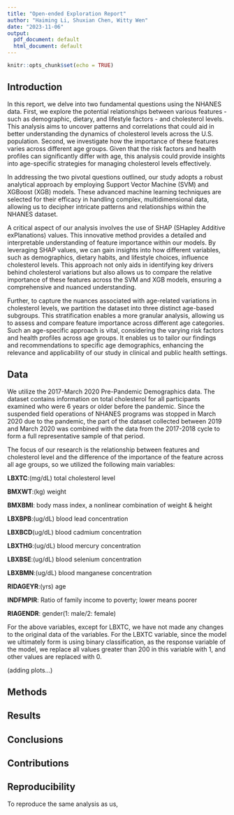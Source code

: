 ```yaml
---
title: "Open-ended Exploration Report"
author: "Haiming Li, Shuxian Chen, Witty Wen"
date: "2023-11-06"
output:
  pdf_document: default
  html_document: default
---
```


```r
knitr::opts_chunk$set(echo = TRUE)
```

## Introduction
In this report, we delve into two fundamental questions using the NHANES data. First, we explore the potential relationships between various features - such as demographic, dietary, and lifestyle factors - and cholesterol levels. This analysis aims to uncover patterns and correlations that could aid in better understanding the dynamics of cholesterol levels across the U.S. population. Second, we investigate how the importance of these features varies across different age groups. Given that the risk factors and health profiles can significantly differ with age, this analysis could provide insights into age-specific strategies for managing cholesterol levels effectively.

In addressing the two pivotal questions outlined, our study adopts a robust analytical approach by employing Support Vector Machine (SVM) and XGBoost (XGB) models. These advanced machine learning techniques are selected for their efficacy in handling complex, multidimensional data, allowing us to decipher intricate patterns and relationships within the NHANES dataset.

A critical aspect of our analysis involves the use of SHAP (SHapley Additive exPlanations) values. This innovative method provides a detailed and interpretable understanding of feature importance within our models. By leveraging SHAP values, we can gain insights into how different variables, such as demographics, dietary habits, and lifestyle choices, influence cholesterol levels. This approach not only aids in identifying key drivers behind cholesterol variations but also allows us to compare the relative importance of these features across the SVM and XGB models, ensuring a comprehensive and nuanced understanding.

Further, to capture the nuances associated with age-related variations in cholesterol levels, we partition the dataset into three distinct age-based subgroups. This stratification enables a more granular analysis, allowing us to assess and compare feature importance across different age categories. Such an age-specific approach is vital, considering the varying risk factors and health profiles across age groups. It enables us to tailor our findings and recommendations to specific age demographics, enhancing the relevance and applicability of our study in clinical and public health settings.

## Data
We utilize the 2017-March 2020 Pre-Pandemic Demographics data. The dataset contains information on total cholesterol for all participants examined who were 6 years or older before the pandemic. Since the suspended field operations of NHANES programs was stopped in March 2020 due to the pandemic, the part of the dataset collected between 2019 and March 2020 was combined with the data from the 2017-2018 cycle to form a full representative sample of that period. 

The focus of our research is the relationship between features and cholesterol level and the difference of the importance of the feature across all age groups, so we utilized the following main variables:

**LBXTC**:(mg/dL) total cholesterol level

**BMXWT**:(kg) weight

**BMXBMI**: body mass index, a nonlinear combination of weight & height

**LBXBPB**:(ug/dL) blood lead concentration

**LBXBCD**(ug/dL) blood cadmium concentration

**LBXTHG**:(ug/dL) blood mercury concentration

**LBXBSE**:(ug/dL) blood selenium concentration

**LBXBMN**:(ug/dL) blood manganese concentration

**RIDAGEYR**:(yrs) age

**INDFMPIR**: Ratio of family income to poverty; lower means poorer

**RIAGENDR**: gender(1: male/2: female)

For the above variables, except for LBXTC, we have not made any changes to the original data of the variables. For the LBXTC variable, since the model we ultimately form is using binary classification, as the response variable of the model, we replace all values greater than 200 in this variable with 1, and other values are replaced with 0.

(adding plots...)

## Methods


## Results


## Conclusions


## Contributions


## Reproducibility
To reproduce the same analysis as us, 

